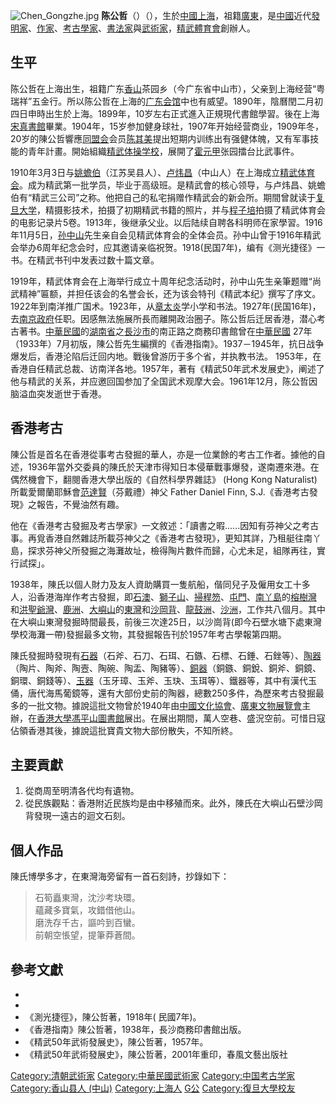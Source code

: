 [[File:Chen_Gongzhe.jpg|thumb]]
'''陈公哲'''（{{Lang-en|'''Chen Kung-che'''}}）（{{bd|1890年||1961年||catIdx=C陈}}），生於[[中國|中國]][[上海|上海]]，祖籍[[廣東|廣東]]，是[[中國|中國]]近代[[發明家|發明家]]、[[作家|作家]]、[[考古学家|考古學家]]、[[书法家|書法家]]與[[武術家|武術家]]，[[精武體育會|精武體育會]]創辦人。

==生平== 
陈公哲在上海出生，祖籍广东[[香山县|香山]]茶园乡（今广东省中山市），父亲到上海经营“粤瑞祥”五金行。所以陈公哲在上海的[[广东会馆|广东会馆]]中也有威望。1890年，陰曆閏二月初四日申時出生於上海。1899年，10岁左右正式進入正規現代書館學習。後在上海[[宋真書館|宋真書館]]畢業。1904年，15岁参加健身球社，1907年开始经营商业，1909年冬，20岁的陳公哲響應[[同盟会|同盟会]]会员[[陈其美|陈其美]]提出短期内训练出有强健体魄，又有军事技能的青年計畫。開始組織[[精武体操学校|精武体操学校]]，展開了[[霍元甲|霍元甲]]张园擂台比武事件。

1910年3月3日与[[姚蟾伯|姚蟾伯]]（江苏吴县人）、[[卢炜昌|卢炜昌]]（中山人）在上海成立[[精武体育会|精武体育会]]。成为精武第一批学员，毕业于高级班。是精武會的核心领导，与卢炜昌、姚蟾伯有“精武三公司”之称。他把自己的私宅捐赠作精武会的新会所。期間曾就读于[[复旦大学|复旦大学]]，精摄影技术，拍摄了初期精武书籍的照片，并与[[程子培|程子培]]拍摄了精武体育会的电影记录片5卷。1913年，後继承父业。以后陆续自聘各科明师在家學習。1916年11月5日，[[孙中山|孙中山]]先生亲自会见精武体育会的全体会员。孙中山曾于1916年精武会举办6周年纪念会时，应其邀请亲临祝贺。1918(民国7年)，编有《测光捷径》一书。在精武书刊中发表过数十篇文章。

1919年，精武体育会在上海举行成立十周年纪念活动时，孙中山先生亲筆题赠“尚武精神”匾额，并担任该会的名誉会长，还为该会特刊《精武本纪》撰写了序文。1922年到南洋推广国术。1923年，从[[章太炎|章太炎]]学小学和书法。1927年(民国16年)，去[[南京政府|南京政府]]任职。因感無法施展所長而離開政治圈子。陈公哲后迁居香港，潜心考古著书。[[中華民國|中華民國]]的[[湖南省|湖南省]]之[[長沙市|長沙市]]的南正路之商務印書館曾在[[中華民國|中華民國]] 27年（1933年）7月初版，陳公哲先生編撰的《香港指南》。1937－1945年，抗日战争爆发后，香港沦陷后迁回内地。戰後曾游历于多个省，并执教书法。
1953年，在香港自任精武总裁、访南洋各地。1957年，著有《精武50年武术发展史》，阐述了他与精武的关系，并应邀回国参加了全国武术观摩大会。1961年12月，陈公哲因脑溢血突发逝世于香港。

==香港考古==
陳公哲是首名在香港從事考古發掘的華人，亦是一位業餘的考古工作者。據他的自述，1936年當外交委員的陳氏於天津市得知日本侵華戰事爆發，遂南遷來港。在偶然機會下，翻閱香港大學出版的《自然科學界雜誌》 (Hong Kong Naturalist) 所載愛爾蘭耶穌會[[范達賢|范達賢]]（芬戴禮）神父 Father Daniel Finn, S.J.《香港考古發現》之報告，不覺油然有趣。

他在《香港考古發掘及考古學家》一文敘述：「讀書之暇......因知有芬神父之考古事。再覓香港自然雜誌所載芬神父之《香港考古發現》，更知其詳，乃租艇往南丫島，探求芬神父所發掘之海灘故址，檢得陶片數件而歸，心尤未足，組隊再往，實行試探」。

1938年，陳氏以個人財力及友人資助購買一隻航船，偕同兒子及僱用女工十多人，沿香港海岸作考古發掘，即[[石澳|石澳]]、[[獅子山_(香港)|獅子山]]、[[掃管笏|掃稈笏]]、[[屯門|屯門]]、[[南丫島|南丫島]]的[[榕樹灣|榕樹灣]]<!--南丫島的大砂灣（在哪裡？地圖上沒有大砂灣此名。）-->和[[洪聖爺灣泳灘|洪聖爺灣]]、[[鹿洲|鹿洲]]、[[大嶼山|大嶼山]]的[[東灣_(大嶼山)|東灣]]和[[沙岡背|沙岡背]]、[[龍鼓洲|龍鼓洲]]、[[沙洲_(香港)|沙洲]]，工作共八個月。其中在大嶼山東灣發掘時間最長，前後三次達25日，以沙崗背(即今石壁水塘下處東灣學校海灘一帶)發掘最多文物，其發掘報告刊於1957年考古學報第四期。

陳氏發掘時發現有[[石器|石器]]（石斧、石刀、石珥、石鏃、石標、石錘、石銼等）、[[陶器|陶器]]（陶片、陶斧、陶壼、陶碗、陶盂、陶豬等）、[[銅器|銅器]]（銅鏃、銅銳、銅斧、銅鏡、銅環、銅錢等）、[[玉器|玉器]]（玉牙璋、玉斧、玉玦、玉珥等）、鐵器等，其中有漢代玉俑，唐代海馬葡鏡等，還有大部份史前的陶器，總數250多件，為歷來考古發掘最多的一批文物。據說這批文物曾於1940年由[[中國文化協會|中國文化協會]]、[[廣東文物展覽會|廣東文物展覽會]]主辦，在[[香港大學|香港大學]][[馮平山圖書館|馮平山圖書館]]展出。在展出期間，萬人空巷、盛況空前。可惜日寇佔領香港其後，據說這批寶貴文物大部份散失，不知所終。

==主要貢獻==

# 從商周至明清各代均有遺物。
# 從民族觀點：香港附近民族均是由中移殖而來。此外，陳氏在大嶼山石壁沙岡背發現一遠古的迴文石刻。

== 個人作品 ==
陳氏博學多才，在東灣海旁留有一首石刻詩，抄錄如下：
<blockquote>
石筍矗東灣，沈沙考玦環。<br />
蘊藏多寶氣，攻錯借他山。<br />
磨洗存千古，謳吟到百蠻。<br />
前朝空悵望，提筆莽蒼間。<br />
</blockquote>

==參考文獻==

*{{Cite book zh | author = 林天蔚、蕭國健 | title = 香港前代史論集 | format = G | location = 臺灣 | publisher = 商務印書館 | date = 1985年 | pages = 7，21}}
*{{Cite book zh | author = 呂烈 | title = 大嶼山 | format = M | location = 香港 | publisher = 三聯書店有限公司 | date = 2005年 | pages = 24-26}}
*《測光捷徑》，陳公哲著，1918年( 民國7年)。
*《香港指南》陳公哲著，1938年，長沙商務印書館出版。
*《精武50年武術發展史》，陳公哲著，1957年。
*《精武50年武術發展史》，陳公哲著，2001年重印，春風文藝出版社

{{DEFAULTSORT:C}}
[[Category:清朝武術家|Category:清朝武術家]]
[[Category:中華民國武術家|Category:中華民國武術家]]
[[Category:中国考古学家|Category:中国考古学家]]
[[Category:香山县人_(中山)|Category:香山县人 (中山)]]
[[Category:上海人|Category:上海人]]
[[Category:陳姓|G公]]
[[Category:復旦大學校友|Category:復旦大學校友]]